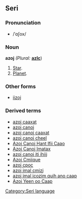 ==Seri==
[[Category:Seri language]]
===Pronunciation===
*/ˈɑʃox/
===Noun===
'''azoj''' ''(Plural:'' '''[[azlc]]''')
#[[Star]].
#[[Planet]].
===Other forms===
*[[iizoj]]
===Derived terms===
*[[azoj caaxat]]
*[[azoj canoj]]
*[[azoj canoj caaxat]]
*[[azoj canoj cheel]]
*[[Azoj Canoj Hant Ifii Caao]]
*[[Azoj Canoj Imatax]]
*[[azoj canoj iti ihiij]]
*[[Azoj Cmiique]]
*[[azoj cpoc]]
*[[azoj imal cmizj]]
*[[azoj imal icozim quih ano caap]]
*[[Azoj Yeen oo Caap]]